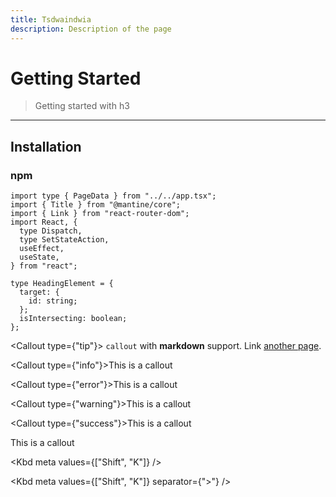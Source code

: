 ```yaml
---
title: Tsdwaindwia
description: Description of the page
---
```


# Getting Started

> Getting started with h3

---

## Installation

### npm


```tsx
import type { PageData } from "../../app.tsx";
import { Title } from "@mantine/core";
import { Link } from "react-router-dom";
import React, {
  type Dispatch,
  type SetStateAction,
  useEffect,
  useState,
} from "react";

type HeadingElement = {
  target: {
    id: string;
  };
  isIntersecting: boolean;
};
```

<Callout type={"tip"}>
    `callout` with **markdown** support. Link [another page](/callout).
</Callout>

<Callout type={"info"}>This is a callout</Callout>

<Callout type={"error"}>This is a callout</Callout>

<Callout type={"warning"}>This is a callout</Callout>

<Callout type={"success"}>This is a callout</Callout>

<Callout type="link" link="/docs">This is a callout</Callout>

<Kbd meta values={["Shift", "K"]} />

<Kbd meta values={["Shift", "K"]} separator={">"} />
